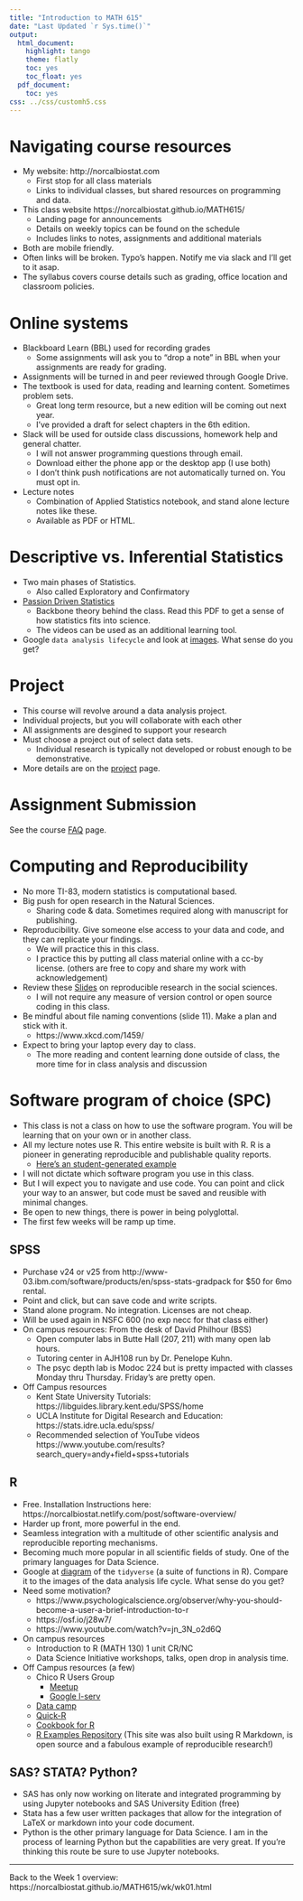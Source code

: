 ```yaml
---
title: "Introduction to MATH 615"
date: "Last Updated `r Sys.time()`"
output:
  html_document:
    highlight: tango
    theme: flatly
    toc: yes
    toc_float: yes
  pdf_document:
    toc: yes
css: ../css/customh5.css
---
```


# Navigating course resources
* My website: http://norcalbiostat.com
    - First stop for all class materials
    - Links to individual classes, but shared resources on programming and data. 
* This class website https://norcalbiostat.github.io/MATH615/ 
    - Landing page for announcements
    - Details on weekly topics can be found on the schedule
    - Includes links to notes, assignments and additional materials
* Both are mobile friendly. 
* Often links will be broken. Typo's happen. Notify me via slack and I'll get to it asap. 
* The syllabus covers course details such as grading, office location and classroom policies. 


# Online systems

* Blackboard Learn (BBL) used for recording grades
    - Some assignments will ask you to "drop a note" in BBL when your assignments are ready for grading. 
* Assignments will be turned in and peer reviewed through Google Drive. 
* The textbook is used for data, reading and learning content. Sometimes problem sets. 
    - Great long term resource, but a new edition will be coming out next year. 
    - I've provided a draft for select chapters in the 6th edition. 
* Slack will be used for outside class discussions, homework help and general chatter. 
    - I will not answer programming questions through email. 
    - Download either the phone app or the desktop app (I use both) 
    - I don't think push notifications are not automatically turned on. You must opt in. 
* Lecture notes
    - Combination of Applied Statistics notebook, and stand alone lecture notes like these. 
    - Available as PDF or HTML. 

    
# Descriptive vs. Inferential Statistics
* Two main phases of Statistics. 
    - Also called Exploratory and Confirmatory 
* [Passion Driven Statistics](../reading/PDS_Intro_Stat.pdf) 
    - Backbone theory behind the class. Read this PDF to get a sense of how statistics fits into science. 
    - The videos can be used as an additional learning tool. 
* Google `data analysis lifecycle` and look at [images](https://www.google.com/search?q=data+analytics+life+cycle&newwindow=1&source=lnms&tbm=isch&sa=X&ved=0ahUKEwi32cepp9DcAhXLhVQKHYR8AScQ_AUICigB&biw=1482&bih=876). What sense do you get? 

# Project

* This course will revolve around a data analysis project. 
* Individual projects, but you will collaborate with each other
* All assignments are desgined to support your research
* Must choose a project out of select data sets.
    - Individual research is typically not developed or robust enough to be demonstrative. 
* More details are on the [project](project.html) page. 

# Assignment Submission
See the course [FAQ](faq.html) page. 


# Computing and Reproducibility

* No more TI-83, modern statistics is computational based. 
* Big push for open research in the Natural Sciences. 
    - Sharing code & data. Sometimes required along with manuscript for publishing. 
* Reproducibility. Give someone else access to your data and code, and they can replicate your findings. 
    - We will practice this in this class. 
    - I practice this by putting all class material online with a cc-by license. (others are free to copy and share my work with acknowledgement)
* Review these [Slides](http://benmarwick.github.io/UW-eScience-reproducibility-social-sciences/#/) on reproducible research in the social sciences.
    - I will not require any measure of version control or open source coding in this class. 
* Be mindful about file naming conventions (slide 11). Make a plan and stick with it. 
    * https://www.xkcd.com/1459/
* Expect to bring your laptop every day to class. 
    - The more reading and content learning done outside of class, the more time for in class analysis and discussion
    

# Software program of choice (SPC)   
* This class is not a class on how to use the software program. You will be learning that on your own or in another class. 
* All my lecture notes use R. This entire website is built with R. R is a pioneer in generating reproducible and publishable quality reports. 
    - [Here's an student-generated example](../reading/Final_chem_report.pdf)
* I will not dictate which software program you use in this class. 
* But I will expect you to navigate and use code. You can point and click your way to an answer, but code must be saved and reusible with minimal changes. 
* Be open to new things, there is power in being polyglottal. 
* The first few weeks will be ramp up time. 


## SPSS
* Purchase v24 or v25 from http://www-03.ibm.com/software/products/en/spss-stats-gradpack for $50 for 6mo rental. 
* Point and click, but can save code and write scripts. 
* Stand alone program. No integration. Licenses are not cheap. 
* Will be used again in NSFC 600 (no exp necc for that class either)
* On campus resources: From the desk of David Philhour (BSS) 
    - Open computer labs in Butte Hall (207, 211) with many open lab hours.
    - Tutoring center in AJH108 run by Dr. Penelope Kuhn. 
    - The psyc depth lab is Modoc 224 but is pretty impacted with classes Monday thru Thursday. Friday's are pretty open.
* Off Campus resources
    - Kent State University Tutorials: https://libguides.library.kent.edu/SPSS/home 
    - UCLA Institute for Digital Research and Education: https://stats.idre.ucla.edu/spss/ 
    - Recommended selection of YouTube videos https://www.youtube.com/results?search_query=andy+field+spss+tutorials

## R 
* Free. Installation Instructions here: https://norcalbiostat.netlify.com/post/software-overview/
* Harder up front, more powerful in the end. 
* Seamless integration with a multitude of other scientific analysis and reproducible reporting mechanisms. 
* Becoming much more popular in all scientific fields of study. One of the primary languages for Data Science. 
* Google at [diagram](https://osf.io/69gub/wiki/home/) of the `tidyverse` (a suite of functions in R). Compare it to the images of the data analysis life cycle. What sense do you get? 
* Need some motivation? 
    - https://www.psychologicalscience.org/observer/why-you-should-become-a-user-a-brief-introduction-to-r 
    - https://osf.io/j28w7/
    - https://www.youtube.com/watch?v=jn_3N_o2d6Q
* On campus resources
    - Introduction to R (MATH 130) 1 unit CR/NC
    - Data Science Initiative workshops, talks, open drop in analysis time. 
* Off Campus resources (a few)
    - Chico R Users Group 
        - [Meetup](https://www.meetup.com/Chico-R-Users-Group/)
        - [Google l-serv](https://groups.google.com/forum/#!forum/chico-rug)
    - [Data camp](http://www.datacamp.com)
    - [Quick-R](http://www.statmethods.net/)
    - [Cookbook for R](http://www.cookbook-r.com/)
    - [R Examples Repository](http://dwoll.de/rexrepos/) (This site was also built using R Markdown, is open source and a fabulous example of reproducible research!)

   
   
## SAS? STATA? Python? 
* SAS has only now working on literate and integrated programming by using Jupyter notebooks and SAS University Edition (free)
* Stata has a few user written packages that allow for the integration of LaTeX or markdown into your code document. 
* Python is the other primary language for Data Science. I am in the process of learning Python but the capabilities are very great. If you're thinking this route be sure to use Jupyter notebooks. 


----

Back to the Week 1 overview: https://norcalbiostat.github.io/MATH615/wk/wk01.html


